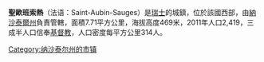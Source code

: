 {{noteTA
|1=zh-hans:圣欧班索日;zh-tw:聖歐班索熱;
}}
'''聖歐班索熱'''（法语：Saint-Aubin-Sauges）是[[瑞士|瑞士]]的城鎮，位於該國西部，由[[納沙泰爾州|納沙泰爾州]]負責管轄，面積7.71平方公里，海拔高度469米，2011年人口2,419，三成半人口信奉[[基督教|基督教]]，人口密度每平方公里314人。

{{Switzerland-geo-stub}}
[[Category:纳沙泰尔州的市镇|Category:纳沙泰尔州的市镇]]